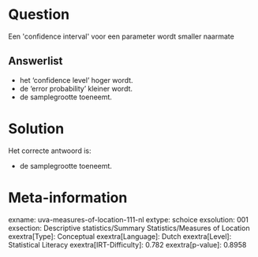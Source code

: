 Question
========

Een \'confidence interval\' voor een parameter wordt smaller naarmate

Answerlist
----------

* het 'confidence level' hoger wordt.
* de 'error probability' kleiner wordt.
* de samplegrootte toeneemt.

Solution
========

Het correcte antwoord is: 

* de samplegrootte toeneemt.

Meta-information
================
exname: uva-measures-of-location-111-nl
extype: schoice
exsolution: 001
exsection: Descriptive statistics/Summary Statistics/Measures of Location
exextra[Type]: Conceptual
exextra[Language]: Dutch
exextra[Level]: Statistical Literacy
exextra[IRT-Difficulty]: 0.782
exextra[p-value]: 0.8958
